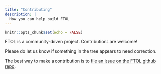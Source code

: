 ```yaml
---
title: "Contributing"
description: |
  How you can help build FTOL
---
```


```r
knitr::opts_chunk$set(echo = FALSE)
```

FTOL is a community-driven project. Contributions are welcome!

Please do let us know if something in the tree appears to need correction.

The best way to make a contribution is to [file an issue on the FTOL github repo](https://github.com/fernphy/ftol/issues/).
